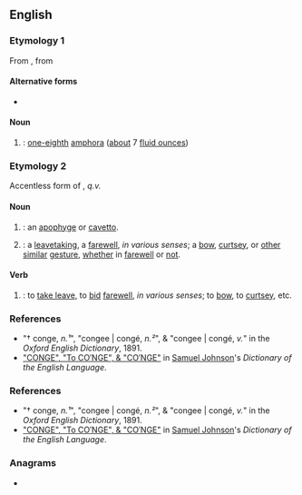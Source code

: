{{also|congé}}
==English==

===Etymology 1===
From {{etyl|fr|en}} {{m|fr|conge}}, from {{etyl|la|en}} {{m|la|congius}}

====Alternative forms====
* {{l|en|congy}}

====Noun====
{{en-noun}}

# {{lb|en|historical|_|units of measure|obsolete}} {{altname|congius|lang=en|nodot=a}}: [[one-eighth]] [[amphora]] ([[about]] 7 [[fluid ounce]]s)

===Etymology 2===
Accentless form of {{m|en|congé}}, ''q.v.''

====Noun====
{{en-noun}}

# {{lb|en|architecture}} {{altform|congé|lang=en|nodot=a}}: an [[apophyge]] or [[cavetto]].
# {{altform|congee|lang=en|nodot=a}}: a [[leavetaking]], a [[farewell]], ''in various senses''; a [[bow]], [[curtsey]], or [[other]] [[similar]] [[gesture]], [[whether]] in [[farewell]] or [[not]].

====Verb====
{{en-verb|conges|congeing|conged}}

# {{altname|congee|lang=en|nodot=a}}: to [[take leave]], to [[bid]] [[farewell]], ''in various senses''; to [[bow]], to [[curtsey]], etc.

===References===
* "† conge, ''n.¹''", "congee | congé, ''n.²''", & "congee | congé, ''v.''" in the ''Oxford English Dictionary'', 1891.
* [https://books.google.com.hk/books?id=03Q7AAAAcAAJ&pg=PT233 "CONGE", "To CO′NGE", & "CO′NGE"] in [[w:Samuel Johnson|Samuel Johnson]]'s ''Dictionary of the English Language''.

===References===
* "† conge, ''n.¹''", "congee | congé, ''n.²''", & "congee | congé, ''v.''" in the ''Oxford English Dictionary'', 1891.
* [https://books.google.com.hk/books?id=03Q7AAAAcAAJ&pg=PT233 "CONGE", "To CO′NGE", & "CO′NGE"] in [[w:Samuel Johnson|Samuel Johnson]]'s ''Dictionary of the English Language''.

===Anagrams===
* {{anagrams|en|Genco|Gonce|cogen|genco}}